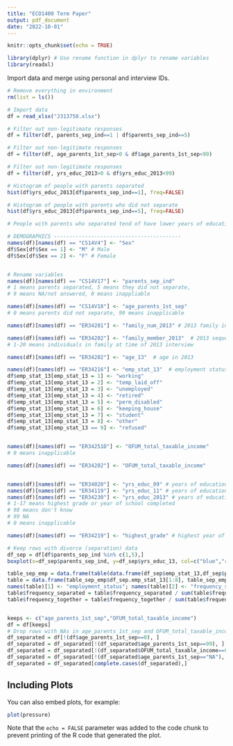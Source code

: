 ```yaml
---
title: "ECO1400 Term Paper"
output: pdf_document
date: "2022-10-01"
---
```


```r
knitr::opts_chunk$set(echo = TRUE)

library(dplyr) # Use rename function in dplyr to rename variables
library(readxl)
```

Import data and merge using personal and interview IDs. 
```r
# Remove everything in environment
rm(list = ls())

# Import data
df = read_xlsx("J313750.xlsx")

# Filter out non-legitimate responses
df = filter(df, parents_sep_ind==1 | df$parents_sep_ind==5)

# Filter out non-legitimate responses
df = filter(df, age_parents_1st_sep>0 & df$age_parents_1st_sep<99)

# Filter out non-legitimate responses
df = filter(df, yrs_educ_2013>0 & df$yrs_educ_2013<99)

# Histogram of people with parents separated
hist(df$yrs_educ_2013[df$parents_sep_ind==1], freq=FALSE)

# Histogram of people with parents who did not separate
hist(df$yrs_educ_2013[df$parents_sep_ind==5], freq=FALSE)

# People with parents who separated tend of have lower years of education

# DEMOGRAPHICS -----------------------------------------
names(df)[names(df) == "CS14V4"] <- "Sex"
df$Sex[df$Sex == 1] <- "M" # Male
df$Sex[df$Sex == 2] <- "F" # Female


# Rename variables
names(df)[names(df) == "CS14V17"] <- "parents_sep_ind"
# 1 means parents separated, 5 means they did not separate, 
# 9 means NA/not answered, 0 means inappliable

names(df)[names(df) == "CS14V18"] <- "age_parents_1st_sep"
# 0 means parents did not separate, 99 means inapplicable

names(df)[names(df) == "ER34201"] <- "family_num_2013" # 2013 family interview number

names(df)[names(df) == "ER34202"] <- "family_member_2013"  # 2013 sequence number
# 1-20 means individuals in family at time of 2013 interview

names(df)[names(df) == "ER34202"] <- "age_13"  # age in 2013

names(df)[names(df) == "ER34216"] <- "emp_stat_13"  # employment status in 2013
df$emp_stat_13[emp_stat_13 = 1] <- "working"
df$emp_stat_13[emp_stat_13 = 2] <- "temp_laid_off"
df$emp_stat_13[emp_stat_13 = 3] <- "unemployed"
df$emp_stat_13[emp_stat_13 = 4] <- "retired"
df$emp_stat_13[emp_stat_13 = 5] <- "perm_disabled"
df$emp_stat_13[emp_stat_13 = 6] <- "keeping_house"
df$emp_stat_13[emp_stat_13 = 7] <- "student"
df$emp_stat_13[emp_stat_13 = 8] <- "other"
df$emp_stat_13[emp_stat_13 == 9] <- "refused"


names(df)[names(df) == "ER34251D"] <- "OFUM_total_taxable_income"
# 0 means inapplicable

names(df)[names(df) == "ER34202"] <- "OFUM_total_taxable_income"


names(df)[names(df) == "ER34020"] <- "yrs_educ_09" # years of education in 2009 survey
names(df)[names(df) == "ER34119"] <- "yrs_educ_11" # years of education in 2011 survey
names(df)[names(df) == "ER34230"] <- "yrs_educ_2013" # years of education in 2013 survey
# 1-17 means highest grade or year of school completed
# 98 means don't know
# 99 NA
# 0 means inapplicable

names(df)[names(df) == "ER34219"] <- "highest_grade" # highest year of school completed in 2013 survey

# Keep rows with divorce (separation) data
df_sep = df[df$parents_sep_ind %in% c(1,5),]
boxplot(x=df_sep$parents_sep_ind, y=df_sep$yrs_educ_13, col=c("blue","red"))

table_sep_emp = data.frame(table(data.frame(df_sep$emp_stat_13,df_sep$parents_sep_ind)))
table = data.frame(table_sep_emp$df_sep.emp_stat_13[1:8], table_sep_emp$Freq[1:8],table_sep_emp$Freq[9:16])
names(table)[1] <- "employment_status"; names(table)[2] <- "frequency_separated"; names(table)[3] <- "frequency_together"
table$frequency_separated = table$frequency_separated / sum(table$frequency_separated)
table$frequency_together = table$frequency_together / sum(table$frequency_together)


keeps <- c("age_parents_1st_sep","OFUM_total_taxable_income")
df = df[keeps]
# Drop rows with NAs in age_parents_1st_sep and OFUM_total_taxable_income
df_separated = df[!(df$age_parents_1st_sep==0), ]
df_separated = df_separated[!(df_separated$age_parents_1st_sep==99), ]
df_separated = df_separated[!(df_separated$OFUM_total_taxable_income==0), ]
df_separated = df_separated[!(df_separated$age_parents_1st_sep=="NA"), ]
df_separated = df_separated[complete.cases(df_separated),]
```

## Including Plots

You can also embed plots, for example:

```r
plot(pressure)
```

Note that the `echo = FALSE` parameter was added to the code chunk to prevent printing of the R code that generated the plot.

